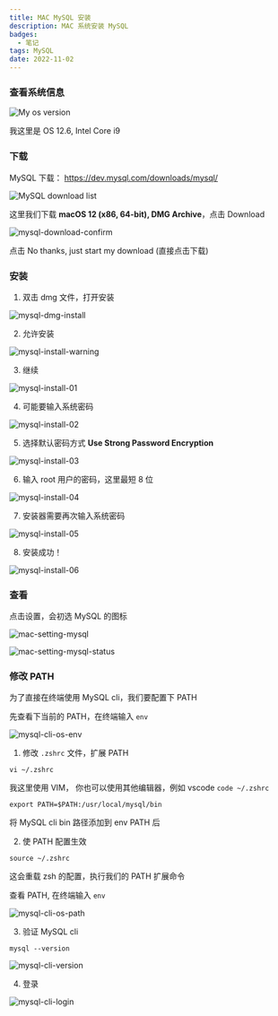 ```yaml
---
title: MAC MySQL 安装
description: MAC 系统安装 MySQL
badges: 
  - 笔记
tags: MySQL
date: 2022-11-02
---
```


### 查看系统信息

![My os version](/static/images/mac-install-mysql/my-os-version.png)

我这里是 OS 12.6, Intel Core i9

### 下载

MySQL 下载： https://dev.mysql.com/downloads/mysql/

![MySQL download list](/static/images/mac-install-mysql/mysql-download-list.png)

这里我们下载 **macOS 12 (x86, 64-bit), DMG Archive**，点击 Download

![mysql-download-confirm](/static/images/mac-install-mysql/mysql-download-confirm.png)

点击 No thanks, just start my download (直接点击下载)

### 安装

1. 双击 dmg 文件，打开安装

![mysql-dmg-install](/static/images/mac-install-mysql/mysql-dmg-install.png)

2. 允许安装

![mysql-install-warning](/static/images/mac-install-mysql/mysql-install-warning.png)

3. 继续

![mysql-install-01](/static/images/mac-install-mysql/mysql-install-01.png)

4. 可能要输入系统密码

![mysql-install-02](/static/images/mac-install-mysql/mysql-install-02.png)

5. 选择默认密码方式 **Use Strong Password Encryption**

![mysql-install-03](/static/images/mac-install-mysql/mysql-install-03.png)

6. 输入 root 用户的密码，这里最短 8 位

![mysql-install-04](/static/images/mac-install-mysql/mysql-install-04.png)

7. 安装器需要再次输入系统密码

![mysql-install-05](/static/images/mac-install-mysql/mysql-install-05.png)

8. 安装成功！

![mysql-install-06](/static/images/mac-install-mysql/mysql-install-06.png)

### 查看

点击设置，会初选 MySQL 的图标

![mac-setting-mysql](/static/images/mac-install-mysql/mac-setting-mysql.png)

![mac-setting-mysql-status](/static/images/mac-install-mysql/mac-setting-mysql-status.png)

### 修改 PATH

为了直接在终端使用 MySQL cli，我们要配置下 PATH

先查看下当前的 PATH，在终端输入 `env`

![mysql-cli-os-env](/static/images/mac-install-mysql/mysql-cli-os-env.png)

1. 修改 `.zshrc` 文件，扩展 PATH

```shell
vi ~/.zshrc
```

我这里使用 VIM， 你也可以使用其他编辑器，例如 vscode `code ~/.zshrc`

```shell
export PATH=$PATH:/usr/local/mysql/bin
```

将 MySQL cli bin 路径添加到 env PATH 后

2. 使 PATH 配置生效

```shell
source ~/.zshrc
```

这会重载 zsh 的配置，执行我们的 PATH 扩展命令

查看 PATH, 在终端输入 `env`

![mysql-cli-os-path](/static/images/mac-install-mysql/mysql-cli-os-path.png)

3. 验证 MySQL cli

```shell
mysql --version
```

![mysql-cli-version](/static/images/mac-install-mysql/mysql-cli-version.png)

4. 登录

![mysql-cli-login](/static/images/mac-install-mysql/mysql-cli-login.png)
